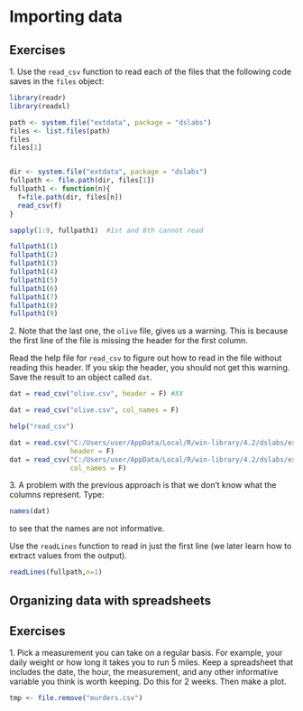 # Importing data {#importing-data}

## Exercises 

1\. Use the `read_csv` function to read each of the files that the following code saves in the `files` object: 

```r
library(readr)
library(readxl)

path <- system.file("extdata", package = "dslabs")
files <- list.files(path)
files
files[1]


dir <- system.file("extdata", package = "dslabs") 
fullpath <- file.path(dir, files[1])
fullpath1 <- function(n){ 
  f=file.path(dir, files[n])
  read_csv(f)
}

sapply(1:9, fullpath1)  #1st and 8th cannot read

fullpath1(1)
fullpath1(2)
fullpath1(3)
fullpath1(4)
fullpath1(5)
fullpath1(6)
fullpath1(7)
fullpath1(8)
fullpath1(9)
```

  
2\. Note that the last one, the `olive` file, gives us a warning. This is because the first line of the file is missing the header for the first column. 

Read the help file for `read_csv` to figure out how to read in the file without reading this header. If you skip the header, you should not get this warning. Save the result to an object called `dat`.

```r
dat = read_csv("olive.csv", header = F) #XX

dat = read_csv("olive.csv", col_names = F)

help("read_csv")

dat = read.csv("C:/Users/user/AppData/Local/R/win-library/4.2/dslabs/extdata/olive.csv",
               header = F)
dat = read_csv("C:/Users/user/AppData/Local/R/win-library/4.2/dslabs/extdata/olive.csv",
               col_names = F)
```

  
3\. A problem with the previous approach is that we don't know what the columns represent. Type:

```r
names(dat)
```

to see that the names are not informative.

Use the `readLines` function to read in just the first line (we later learn how to extract values from the output). 

```r
readLines(fullpath,n=1)
```


## Organizing data with spreadsheets

## Exercises 

1\. Pick a measurement you can take on a regular basis. For example, your daily weight or how long it takes you to run 5 miles. Keep a spreadsheet that includes the date, the hour, the measurement, and any other informative variable you think is worth keeping. Do this for 2 weeks. Then make a plot.

```r
tmp <- file.remove("murders.csv")
```

